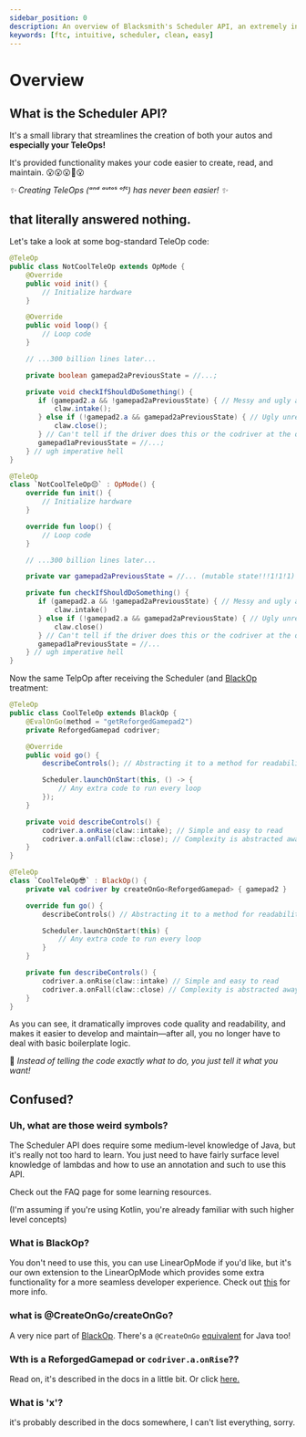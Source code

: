 ```yaml
---
sidebar_position: 0
description: An overview of Blacksmith's Scheduler API, an extremely intuitive component that makes FTC software development much cleaner, much easier, and much faster to develop.
keywords: [ftc, intuitive, scheduler, clean, easy]
---
```



# Overview

## What is the Scheduler API?

It's a small library that streamlines the creation of both your autos and **especially your TeleOps!**

It's provided functionality makes your code easier to create, read, and maintain. 😮😮😮🤯😮

*✨ Creating TeleOps (ᵃⁿᵈ ᵃᵘᵗᵒˢ ᵒᶠᶜ) has never been easier! ✨*

## that literally answered nothing.

Let's take a look at some bog-standard TeleOp code:

<Tabs groupId="programming-language">
  <TabItem value="java" label="Java">

  ```java
  @TeleOp
  public class NotCoolTeleOp extends OpMode {
      @Override
      public void init() {
          // Initialize hardware
      }

      @Override
      public void loop() {
          // Loop code
      }

      // ...300 billion lines later...

      private boolean gamepad2aPreviousState = //...;

      private void checkIfShouldDoSomething() {
         if (gamepad2.a && !gamepad2aPreviousState) { // Messy and ugly and ew 🤮
             claw.intake();
         } else if (!gamepad2.a && gamepad2aPreviousState) { // Ugly unreadable signal edge detectors
             claw.close();
         } // Can't tell if the driver does this or the codriver at the quick glance
         gamepad1aPreviousState = //...;
      } // ugh imperative hell
  }
  ```

  </TabItem>
  <TabItem value="kt" label="Kotlin">

  ```kotlin
  @TeleOp
  class `NotCoolTeleOp😔` : OpMode() {
      override fun init() {
          // Initialize hardware
      }

      override fun loop() {
          // Loop code
      }

      // ...300 billion lines later...

      private var gamepad2aPreviousState = //... (mutable state!!!1!1!1)

      private fun checkIfShouldDoSomething() {
         if (gamepad2.a && !gamepad2aPreviousState) { // Messy and ugly and ew 🤮
             claw.intake()
         } else if (!gamepad2.a && gamepad2aPreviousState) { // Ugly unreadable signal edge detectors
             claw.close()
         } // Can't tell if the driver does this or the codriver at the quick glance
         gamepad1aPreviousState = //...
      } // ugh imperative hell
  }
  ```

</TabItem>
</Tabs>

Now the same TelpOp after receiving the Scheduler (and [BlackOp](../black-op/overview) treatment:

<Tabs groupId="programming-language">
<TabItem value="java" label="Java">

  ```java
  @TeleOp
  public class CoolTeleOp extends BlackOp {
      @EvalOnGo(method = "getReforgedGamepad2")
      private ReforgedGamepad codriver;

      @Override
      public void go() {
          describeControls(); // Abstracting it to a method for readability

          Scheduler.launchOnStart(this, () -> {
              // Any extra code to run every loop
          });
      }

      private void describeControls() {
          codriver.a.onRise(claw::intake); // Simple and easy to read
          codriver.a.onFall(claw::close); // Complexity is abstracted away
      }
  }
  ```

</TabItem>
<TabItem value="kt" label="Kotlin">

  ```kotlin
  @TeleOp
  class `CoolTeleOp😎` : BlackOp() {
      private val codriver by createOnGo<ReforgedGamepad> { gamepad2 }

      override fun go() {
          describeControls() // Abstracting it to a method for readability

          Scheduler.launchOnStart(this) {
              // Any extra code to run every loop
          }
      }

      private fun describeControls() {
          codriver.a.onRise(claw::intake) // Simple and easy to read
          codriver.a.onFall(claw::close) // Complexity is abstracted away
      }
  }
  ```

</TabItem>
</Tabs>

As you can see, it dramatically improves code quality and readability, and makes it easier to
develop and maintain—after all, you no longer have to deal with basic boilerplate logic.

🚀 *Instead of telling the code exactly what to do, you just tell it what you want!*

## Confused?

### Uh, what are those weird symbols?

The Scheduler API does require some medium-level knowledge of Java, but it's really not too hard to
learn. You just need to have fairly surface level knowledge of lambdas and how to use an annotation
and such to use this API.

Check out the FAQ page for some learning resources.

(I'm assuming if you're using Kotlin, you're already familiar with such higher level concepts)

### What is BlackOp?

You don't need to use this, you can use LinearOpMode if you'd like, but it's our own extension
to the LinearOpMode which provides some extra functionality for a more seamless developer experience.
Check out [this](../black-op/overview) for more info.

### what is @CreateOnGo/createOnGo?

A very nice part of [BlackOp](../black-op/create-on-go-kt). There's a `@CreateOnGo`
[equivalent](../black-op/create-on-go-java) for Java too!

### Wth is a ReforgedGamepad or `codriver.a.onRise`??

Read on, it's described in the docs in a little bit. Or click [here.](./reforged-gamepad)

### What is 'x'?
it's probably described in the docs somewhere, I can't list everything, sorry.
